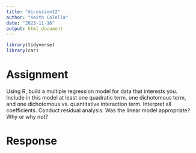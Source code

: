 ```yaml
---
title: "dicussion12"
author: "Keith Colella"
date: "2023-11-16"
output: html_document
---
```


```r
library(tidyverse)
library(car)
```

# Assignment

Using R, build a multiple regression model for data that interests you.  Include in this model at least one quadratic term, one dichotomous term, and one dichotomous vs. quantitative interaction term.  Interpret all coefficients. Conduct residual analysis.  Was the linear model appropriate? Why or why not?

# Response


